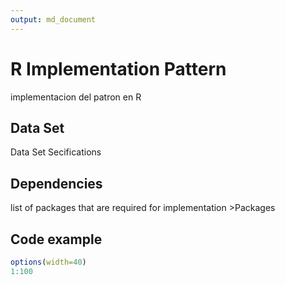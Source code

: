```yaml
---
output: md_document
---
```


# R Implementation Pattern

implementacion del patron en R

## Data Set
Data Set Secifications 

## Dependencies 

list of packages that are required for implementation
>Packages

## Code example 
```r
options(width=40)
1:100
```

